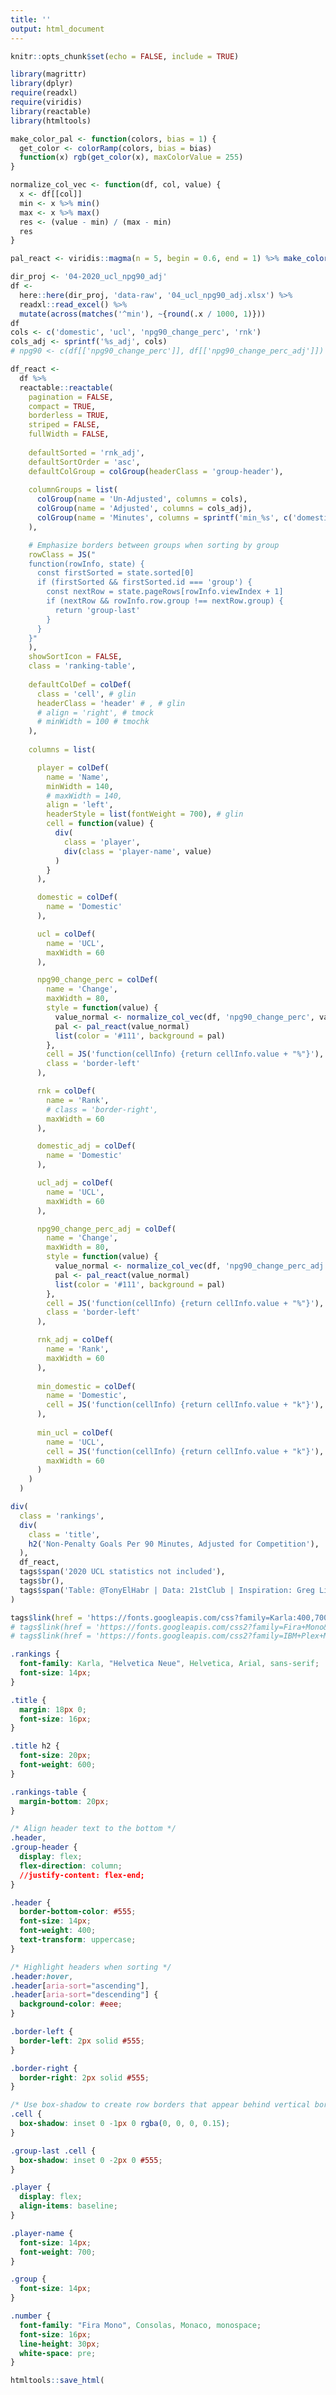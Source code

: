 ```yaml
---
title: ''
output: html_document
---
```


```r
knitr::opts_chunk$set(echo = FALSE, include = TRUE)
```

```r
library(magrittr)
library(dplyr)
require(readxl)
require(viridis)
library(reactable)
library(htmltools)

make_color_pal <- function(colors, bias = 1) {
  get_color <- colorRamp(colors, bias = bias)
  function(x) rgb(get_color(x), maxColorValue = 255)
}

normalize_col_vec <- function(df, col, value) {
  x <- df[[col]]
  min <- x %>% min()
  max <- x %>% max()
  res <- (value - min) / (max - min)
  res
}

pal_react <- viridis::magma(n = 5, begin = 0.6, end = 1) %>% make_color_pal(bias = 2)
```

```r
dir_proj <- '04-2020_ucl_npg90_adj'
df <- 
  here::here(dir_proj, 'data-raw', '04_ucl_npg90_adj.xlsx') %>% 
  readxl::read_excel() %>% 
  mutate(across(matches('^min'), ~{round(.x / 1000, 1)}))
df
cols <- c('domestic', 'ucl', 'npg90_change_perc', 'rnk')
cols_adj <- sprintf('%s_adj', cols)
# npg90 <- c(df[['npg90_change_perc']], df[['npg90_change_perc_adj']])
```

```r
df_react <-
  df %>% 
  reactable::reactable(
    pagination = FALSE,
    compact = TRUE,
    borderless = TRUE,
    striped = FALSE,
    fullWidth = FALSE,
    
    defaultSorted = 'rnk_adj',
    defaultSortOrder = 'asc',
    defaultColGroup = colGroup(headerClass = 'group-header'),
    
    columnGroups = list(
      colGroup(name = 'Un-Adjusted', columns = cols),
      colGroup(name = 'Adjusted', columns = cols_adj),
      colGroup(name = 'Minutes', columns = sprintf('min_%s', c('domestic', 'ucl')))
    ),

    # Emphasize borders between groups when sorting by group
    rowClass = JS("
    function(rowInfo, state) {
      const firstSorted = state.sorted[0]
      if (firstSorted && firstSorted.id === 'group') {
        const nextRow = state.pageRows[rowInfo.viewIndex + 1]
        if (nextRow && rowInfo.row.group !== nextRow.group) {
          return 'group-last'
        }
      }
    }"
    ),
    showSortIcon = FALSE,
    class = 'ranking-table',
    
    defaultColDef = colDef(
      class = 'cell', # glin
      headerClass = 'header' # , # glin
      # align = 'right', # tmock
      # minWidth = 100 # tmochk
    ),
    
    columns = list(

      player = colDef(
        name = 'Name',
        minWidth = 140,
        # maxWidth = 140,
        align = 'left',
        headerStyle = list(fontWeight = 700), # glin
        cell = function(value) {
          div(
            class = 'player',
            div(class = 'player-name', value)
          )
        }
      ),

      domestic = colDef(
        name = 'Domestic'
      ),

      ucl = colDef(
        name = 'UCL',
        maxWidth = 60
      ),

      npg90_change_perc = colDef(
        name = 'Change',
        maxWidth = 80,
        style = function(value) {
          value_normal <- normalize_col_vec(df, 'npg90_change_perc', value)
          pal <- pal_react(value_normal)
          list(color = '#111', background = pal)
        },
        cell = JS('function(cellInfo) {return cellInfo.value + "%"}'),
        class = 'border-left'
      ),

      rnk = colDef(
        name = 'Rank',
        # class = 'border-right',
        maxWidth = 60
      ),

      domestic_adj = colDef(
        name = 'Domestic'
      ),

      ucl_adj = colDef(
        name = 'UCL',
        maxWidth = 60
      ),

      npg90_change_perc_adj = colDef(
        name = 'Change',
        maxWidth = 80,
        style = function(value) {
          value_normal <- normalize_col_vec(df, 'npg90_change_perc_adj', value)
          pal <- pal_react(value_normal)
          list(color = '#111', background = pal)
        },
        cell = JS('function(cellInfo) {return cellInfo.value + "%"}'),
        class = 'border-left'
      ),

      rnk_adj = colDef(
        name = 'Rank',
        maxWidth = 60
      ),
      
      min_domestic = colDef(
        name = 'Domestic',
        cell = JS('function(cellInfo) {return cellInfo.value + "k"}'),
      ),
      
      min_ucl = colDef(
        name = 'UCL',
        cell = JS('function(cellInfo) {return cellInfo.value + "k"}'),
        maxWidth = 60
      )
    )
  )
```

```r
div(
  class = 'rankings',
  div(
    class = 'title',
    h2('Non-Penalty Goals Per 90 Minutes, Adjusted for Competition'),
  ),
  df_react,
  tags$span('2020 UCL statistics not included'),
  tags$br(),
  tags$span('Table: @TonyElHabr | Data: 21stClub | Inspiration: Greg Lin & @thomas_mock')
)
```

```r
tags$link(href = 'https://fonts.googleapis.com/css?family=Karla:400,700|Fira+Mono&display=fallback', rel = 'stylesheet')
# tags$link(href = 'https://fonts.googleapis.com/css2?family=Fira+Mono&family=IBM+Plex+Mono&display=swap', rel = 'stylesheet')
# tags$link(href = 'https://fonts.googleapis.com/css2?family=IBM+Plex+Mono&display=swa', rel = 'stylesheet')
```

```css
.rankings {
  font-family: Karla, "Helvetica Neue", Helvetica, Arial, sans-serif;
  font-size: 14px;
}

.title {
  margin: 18px 0;
  font-size: 16px;
}

.title h2 {
  font-size: 20px;
  font-weight: 600;
}

.rankings-table {
  margin-bottom: 20px;
}

/* Align header text to the bottom */
.header,
.group-header {
  display: flex;
  flex-direction: column;
  //justify-content: flex-end;
}

.header {
  border-bottom-color: #555;
  font-size: 14px;
  font-weight: 400;
  text-transform: uppercase;
}

/* Highlight headers when sorting */
.header:hover,
.header[aria-sort="ascending"],
.header[aria-sort="descending"] {
  background-color: #eee;
}

.border-left {
  border-left: 2px solid #555;
}

.border-right {
  border-right: 2px solid #555;
}

/* Use box-shadow to create row borders that appear behind vertical borders */
.cell {
  box-shadow: inset 0 -1px 0 rgba(0, 0, 0, 0.15);
}

.group-last .cell {
  box-shadow: inset 0 -2px 0 #555;
}

.player {
  display: flex;
  align-items: baseline;
}

.player-name {
  font-size: 14px;
  font-weight: 700;
}

.group {
  font-size: 14px;
}

.number {
  font-family: "Fira Mono", Consolas, Monaco, monospace;
  font-size: 16px;
  line-height: 30px;
  white-space: pre;
}
```

```r
htmltools::save_html(
```


